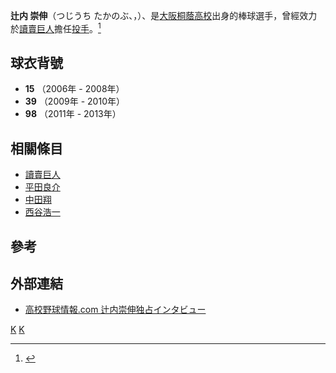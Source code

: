 {{Infobox NPB player|
bgcolor1=#f60|
bgcolor2=#000|
textcolor1=#000|
textcolor2=#f93|
name=辻內 崇伸|
image= YG-Takanobu-Tsujiuchi.jpg |
width=300|
birthdate= {{birth date and age|1987|12|5}}|
position=投手|
team=|
number=  |
bats=左|
throws=左|
debutyear=|
debutteam=|
statyear= 2009 賽季|
stat1label=勝—敗|
stat1value=|
stat2label=[[救援成功|救援成功]]|
stat2value=|
stat3label=[[中繼成功|中繼成功]]|
stat3value=|
stat4label=[[防禦率|防禦率]]|
stat4value=|
stat5label=[[三振|奪三振]]|
stat5value=|
teams=<nowiki></nowiki>
* [[大阪桐蔭中學校及高等學校|大阪桐蔭高等學校]]
* [[讀賣巨人|讀賣巨人]] (2006 - 2013)
}}

'''辻内 崇伸'''（つじうち たかのぶ、，{{bd|1987年|12月15日}}）、是[[大阪桐蔭中學校及高等學校|大阪桐蔭高校]]出身的棒球選手，曾經效力於[[讀賣巨人|讀賣巨人]]擔任[[投手|投手]]。<ref>{{Cite web |url=http://bis.npb.or.jp/players/21025112.html |title=個人年度別成績 【辻内崇伸 （読売ジャイアンツ）】 |access-date=2010-05-22 |archive-url=https://web.archive.org/web/20100601145134/http://bis.npb.or.jp/players/21025112.html |archive-date=2010-06-01 |dead-url=yes }}</ref>

==球衣背號==

* '''15''' （2006年 - 2008年）
* '''39''' （2009年 - 2010年）
* '''98''' （2011年 - 2013年）

==相關條目==

*[[讀賣巨人|讀賣巨人]]
*[[平田良介|平田良介]]
*[[中田翔|中田翔]]
*[[西谷浩一|西谷浩一]]

==參考==
{{Reflist}}

==外部連結==
*[http://www.hb-nippon.com/interview/58-hb-nippon-intvw2009/900-intvw2009-32-date20090701no32 高校野球情報.com 辻内崇伸独占インタビュー]

{{台灣棒球維基館}}
{{讀賣巨人球團球員名單}}
{{讀賣巨人球團名單2010}}
{{Japan-sport-bio-stub}}
{{棒球選手小作品|K}} 


[[Category:日本棒球選手|K]]
[[Category:讀賣巨人隊球員|K]]